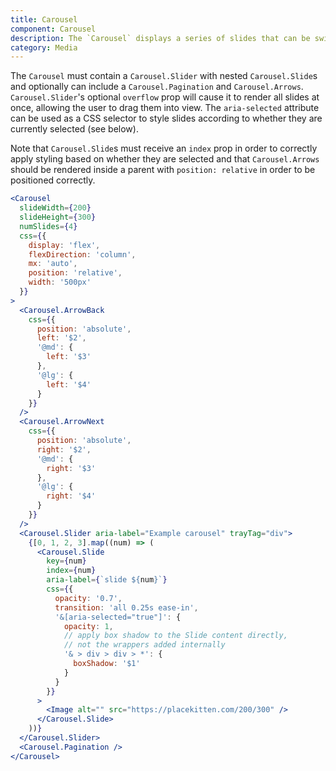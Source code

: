 ```yaml
---
title: Carousel
component: Carousel
description: The `Carousel` displays a series of slides that can be swiped between or selected directly via buttons.
category: Media
---
```


The `Carousel` must contain a `Carousel.Slider` with nested `Carousel.Slide`s and optionally can include a `Carousel.Pagination` and `Carousel.Arrows`.
`Carousel.Slider`'s optional `overflow` prop will cause it to render all slides at once, allowing the user to drag them into view. The `aria-selected` attribute can be used as a CSS selector to style slides according to whether they are currently selected (see below).

Note that `Carousel.Slide`s must receive an `index` prop in order to correctly apply styling based on whether they are selected and that `Carousel.Arrows` should be rendered inside a parent with `position: relative` in order to be positioned correctly.

```jsx preview
<Carousel
  slideWidth={200}
  slideHeight={300}
  numSlides={4}
  css={{
    display: 'flex',
    flexDirection: 'column',
    mx: 'auto',
    position: 'relative',
    width: '500px'
  }}
>
  <Carousel.ArrowBack
    css={{
      position: 'absolute',
      left: '$2',
      '@md': {
        left: '$3'
      },
      '@lg': {
        left: '$4'
      }
    }}
  />
  <Carousel.ArrowNext
    css={{
      position: 'absolute',
      right: '$2',
      '@md': {
        right: '$3'
      },
      '@lg': {
        right: '$4'
      }
    }}
  />
  <Carousel.Slider aria-label="Example carousel" trayTag="div">
    {[0, 1, 2, 3].map((num) => (
      <Carousel.Slide
        key={num}
        index={num}
        aria-label={`slide ${num}`}
        css={{
          opacity: '0.7',
          transition: 'all 0.25s ease-in',
          '&[aria-selected="true"]': {
            opacity: 1,
            // apply box shadow to the Slide content directly,
            // not the wrappers added internally
            '& > div > div > *': {
              boxShadow: '$1'
            }
          }
        }}
      >
        <Image alt="" src="https://placekitten.com/200/300" />
      </Carousel.Slide>
    ))}
  </Carousel.Slider>
  <Carousel.Pagination />
</Carousel>
```
